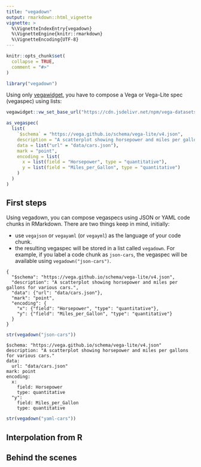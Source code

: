 ```yaml
---
title: "vegadown"
output: rmarkdown::html_vignette
vignette: >
  %\VignetteIndexEntry{vegadown}
  %\VignetteEngine{knitr::rmarkdown}
  %\VignetteEncoding{UTF-8}
---
```


```r
knitr::opts_chunk$set(
  collapse = TRUE,
  comment = "#>"
)
```

```r
library("vegadown")
```

Using only [vegawidget](https://vegawidget.github.io/vegawidget), you have to compose a Vega or Vega-Lite spec (vegaspec) using lists:

```r
vegawidget::vw_set_base_url("https://cdn.jsdelivr.net/npm/vega-datasets@2")

as_vegaspec(
  list(
    `$schema` = "https://vega.github.io/schema/vega-lite/v4.json",
    description = "A scatterplot showing horsepower and miles per gallons for various cars.",
    data = list("url" = "data/cars.json"),
    mark = "point",
    encoding = list(
      x = list(field = "Horsepower", type = "quantitative"),
      y = list(field = "Miles_per_Gallon", type = "quantitative")
    )  
  ) 
)
```

## First steps

Using vegadown, you can compose vegaspecs using JSON or YAML code chunks in RMarkdown. There are two things keep in mind, initially:

- use `vegajson` or `vegayaml` (or `vegayml`) as the language of your code chunk.
- the resulting vegaspec will be stored in a list called `vegadown`. 
  For example, if you label a code chunk as `json-cars`, the vegaspec will be available using `vegadown("json-cars")`.


```vegajson
{
  "$schema": "https://vega.github.io/schema/vega-lite/v4.json",
  "description": "A scatterplot showing horsepower and miles per gallons for various cars.",
  "data": {"url": "data/cars.json"},
  "mark": "point",
  "encoding": {
    "x": {"field": "Horsepower", "type": "quantitative"},
    "y": {"field": "Miles_per_Gallon", "type": "quantitative"}
  }
}
```

```r
str(vegadown("json-cars"))
```

```vegayaml
$schema: "https://vega.github.io/schema/vega-lite/v4.json"
description: "A scatterplot showing horsepower and miles per gallons for various cars."
data: 
  url: "data/cars.json"
mark: point
encoding: 
  x: 
    field: Horsepower
    type: quantitative
  "y": 
    field: Miles_per_Gallon
    type: quantitative
```


```r
str(vegadown("yaml-cars"))
```

## Interpolation from R

## Behind the scenes

